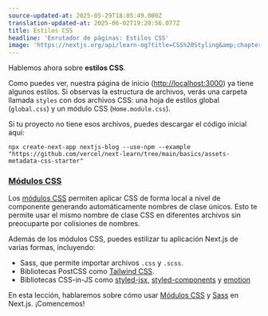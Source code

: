 ```yaml
---
source-updated-at: 2025-05-29T18:05:49.000Z
translation-updated-at: 2025-06-02T19:20:56.077Z
title: Estilos CSS
headline: 'Enrutador de páginas: Estilos CSS'
image: 'https://nextjs.org/api/learn-og?title=CSS%20Styling&amp;chapter=15'
---
```


Hablemos ahora sobre **estilos CSS**.

Como puedes ver, nuestra página de inicio ([http://localhost:3000](http://localhost:3000)) ya tiene algunos estilos. Si observas la estructura de archivos, verás una carpeta llamada `styles` con dos archivos CSS: una hoja de estilos global (`global.css`) y un módulo CSS (`Home.module.css`).

Si tu proyecto no tiene esos archivos, puedes descargar el código inicial aquí:

```
npx create-next-app nextjs-blog --use-npm --example "https://github.com/vercel/next-learn/tree/main/basics/assets-metadata-css-starter"
```

### [Módulos CSS](#css-modules)

Los [módulos CSS](/docs/basic-features/built-in-css-support) permiten aplicar CSS de forma local a nivel de componente generando automáticamente nombres de clase únicos. Esto te permite usar el mismo nombre de clase CSS en diferentes archivos sin preocuparte por colisiones de nombres.

Además de los módulos CSS, puedes estilizar tu aplicación Next.js de varias formas, incluyendo:

* Sass, que permite importar archivos `.css` y `.scss`.
* Bibliotecas PostCSS como [Tailwind CSS](https://github.com/vercel/next.js/tree/canary/examples/with-tailwindcss).
* Bibliotecas CSS-in-JS como [styled-jsx](https://github.com/vercel/styled-jsx), [styled-components](https://github.com/vercel/next.js/tree/canary/examples/with-styled-components) y [emotion](https://github.com/vercel/next.js/tree/canary/examples/with-emotion)

En esta lección, hablaremos sobre cómo usar [Módulos CSS](/docs/basic-features/built-in-css-support#adding-component-level-css) y [Sass](/docs/basic-features/built-in-css-support#sass-support) en Next.js. ¡Comencemos!